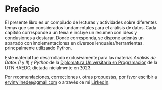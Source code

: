# Prefacio {.unnumbered}

El presente libro es un compilado de lecturas y actividades sobre diferentes temas que son considerados fundamentales para el análisis de datos. Cada capítulo corresponde a un tema e incluye un resumen con ideas y conclusiones a destacar. Donde corresponda, se dispone además un apartado con implementaciones en diversos lenguajes/herramientas, principalmente utilizando Python.

Este material fue desarrollado exclusivamente para las materias _Análisis de Datos (I_ y _II_) y _Python_ de la [Diplomatura Universitaria en Programación](https://www.frh.utn.edu.ar/cursoscursos_diplomatura) de la UTN HAEDO, dictada inicialmente en 2023.

Por recomendaciones, correcciones u otras propuestas, por favor escribir a <ervinwilneder@gmail.com> o a través de mi [LinkedIn](https://linkedin.com/in/ervinwilneder).
